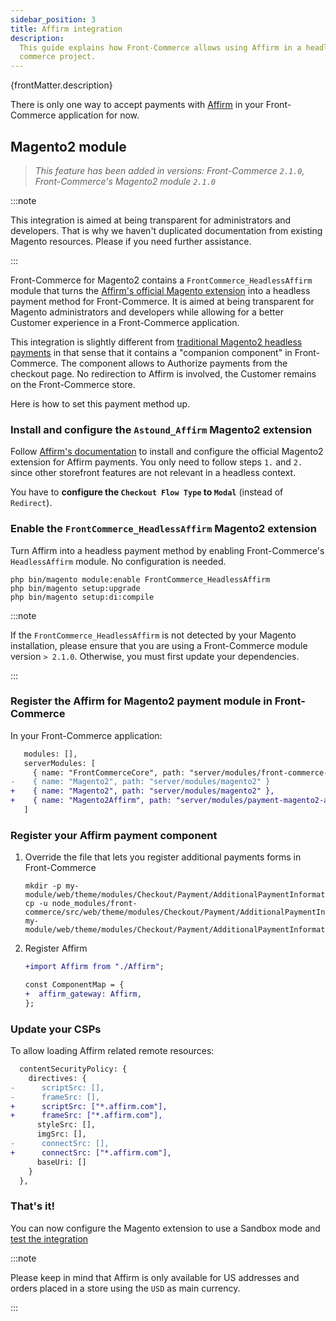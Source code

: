 ```yaml
---
sidebar_position: 3
title: Affirm integration
description:
  This guide explains how Front-Commerce allows using Affirm in a headless
  commerce project.
---
```



<p>{frontMatter.description}</p>

There is only one way to accept payments with [Affirm](https://www.affirm.com/)
in your Front-Commerce application for now.

## Magento2 module

> _This feature has been added in versions: Front-Commerce `2.1.0`,
> Front-Commerce's Magento2 module `2.1.0`_

:::note

<span>
  This integration is aimed at being transparent for administrators and
  developers. That is why we haven't duplicated documentation from existing
  Magento resources. Please <ContactLink /> if you need further assistance.
</span>

:::

Front-Commerce for Magento2 contains a `FrontCommerce_HeadlessAffirm` module
that turns the
[Affirm's official Magento extension](https://github.com/Affirm/Magento2_Affirm)
into a headless payment method for Front-Commerce. It is aimed at being
transparent for Magento administrators and developers while allowing for a
better Customer experience in a Front-Commerce application.

This integration is slightly different from
[traditional Magento2 headless payments](/docs/magento2/headless-payments) in
that sense that it contains a "companion component" in Front-Commerce. The
component allows to Authorize payments from the checkout page. No redirection to
Affirm is involved, the Customer remains on the Front-Commerce store.

Here is how to set this payment method up.

### Install and configure the `Astound_Affirm` Magento2 extension

Follow
[Affirm's documentation](https://docs.affirm.com/affirm-developers/docs/magento-2)
to install and configure the official Magento2 extension for Affirm payments.
You only need to follow steps `1.` and `2.` since other storefront features are
not relevant in a headless context.

You have to **configure the `Checkout Flow Type` to `Modal`** (instead of
`Redirect`).

### Enable the `FrontCommerce_HeadlessAffirm` Magento2 extension

Turn Affirm into a headless payment method by enabling Front-Commerce's
`HeadlessAffirm` module. No configuration is needed.

```shell
php bin/magento module:enable FrontCommerce_HeadlessAffirm
php bin/magento setup:upgrade
php bin/magento setup:di:compile
```

:::note

If the `FrontCommerce_HeadlessAffirm` is not detected by your Magento
installation, please ensure that you are using a Front-Commerce module version
`> 2.1.0`. Otherwise, you must first update your dependencies.

:::

### Register the Affirm for Magento2 payment module in Front-Commerce

In your Front-Commerce application:

```diff title=".front-commerce.js"
   modules: [],
   serverModules: [
     { name: "FrontCommerceCore", path: "server/modules/front-commerce-core" },
-    { name: "Magento2", path: "server/modules/magento2" }
+    { name: "Magento2", path: "server/modules/magento2" },
+    { name: "Magento2Affirm", path: "server/modules/payment-magento2-affirm" },
   ]
```

### Register your Affirm payment component

1. Override the file that lets you register additional payments forms in
   Front-Commerce

   ```shell
   mkdir -p my-module/web/theme/modules/Checkout/Payment/AdditionalPaymentInformation/
   cp -u node_modules/front-commerce/src/web/theme/modules/Checkout/Payment/AdditionalPaymentInformation/getAdditionalDataComponent.js my-module/web/theme/modules/Checkout/Payment/AdditionalPaymentInformation/getAdditionalDataComponent.js
   ```

2. Register Affirm

   ```diff
   +import Affirm from "./Affirm";

   const ComponentMap = {
   +  affirm_gateway: Affirm,
   };
   ```

### Update your CSPs

To allow loading Affirm related remote resources:

```diff title="my-module/config/website.js"
  contentSecurityPolicy: {
    directives: {
-      scriptSrc: [],
-      frameSrc: [],
+      scriptSrc: ["*.affirm.com"],
+      frameSrc: ["*.affirm.com"],
      styleSrc: [],
      imgSrc: [],
-      connectSrc: [],
+      connectSrc: ["*.affirm.com"],
      baseUri: []
    }
  },
```

### That's it!

You can now configure the Magento extension to use a Sandbox mode and
[test the integration](https://docs.affirm.com/affirm-developers/docs/test-and-go-live)

:::note

Please keep in mind that Affirm is only available for US addresses and orders
placed in a store using the `USD` as main currency.

:::
